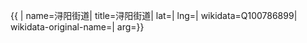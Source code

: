 {{ {{{1|PRC admin/showdata}}}|
name=浔阳街道|
title=浔阳街道|
lat=|
lng=|
wikidata=Q100786899|
wikidata-original-name=|
arg={{{arg|}}}}}